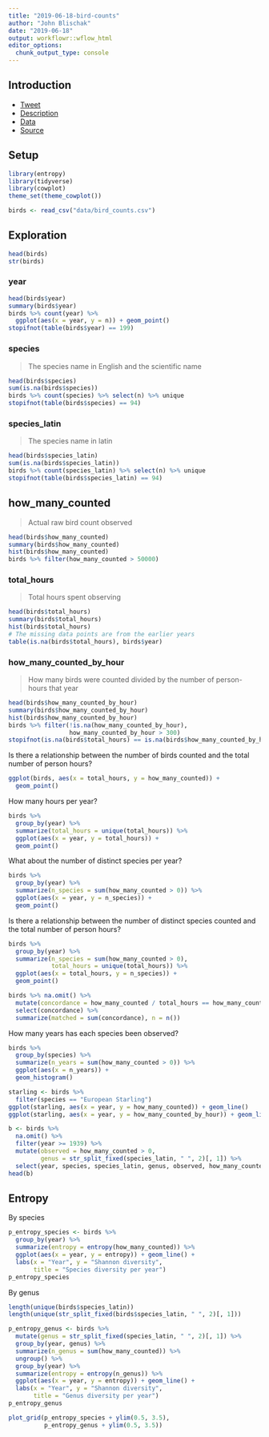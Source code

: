 ```yaml
---
title: "2019-06-18-bird-counts"
author: "John Blischak"
date: "2019-06-18"
output: workflowr::wflow_html
editor_options:
  chunk_output_type: console
---
```


## Introduction

* [Tweet](https://twitter.com/thomas_mock/status/1140652207156736000)
* [Description](https://github.com/rfordatascience/tidytuesday/tree/master/data/2019/2019-06-18)
* [Data](https://raw.githubusercontent.com/rfordatascience/tidytuesday/master/data/2019/2019-06-18/bird_counts.csv)
* [Source](https://sharleenw.rbind.io/post/hamilton_cbc_part_1/hamilton-christmas-bird-count-part-1/)

## Setup

```r
library(entropy)
library(tidyverse)
library(cowplot)
theme_set(theme_cowplot())
```

```r
birds <- read_csv("data/bird_counts.csv")
```

## Exploration

```r
head(birds)
str(birds)
```

### year

```r
head(birds$year)
summary(birds$year)
birds %>% count(year) %>%
  ggplot(aes(x = year, y = n)) + geom_point()
stopifnot(table(birds$year) == 199)
```

### species

> The species name in English and the scientific name

```r
head(birds$species)
sum(is.na(birds$species))
birds %>% count(species) %>% select(n) %>% unique
stopifnot(table(birds$species) == 94)
```

### species_latin

>  	The species name in latin

```r
head(birds$species_latin)
sum(is.na(birds$species_latin))
birds %>% count(species_latin) %>% select(n) %>% unique
stopifnot(table(birds$species_latin) == 94)
```

## how_many_counted

> Actual raw bird count observed

```r
head(birds$how_many_counted)
summary(birds$how_many_counted)
hist(birds$how_many_counted)
birds %>% filter(how_many_counted > 50000)
```

### total_hours

> Total hours spent observing

```r
head(birds$total_hours)
summary(birds$total_hours)
hist(birds$total_hours)
# The missing data points are from the earlier years
table(is.na(birds$total_hours), birds$year)
```

### how_many_counted_by_hour

> How many birds were counted divided by the number of person-hours that year

```r
head(birds$how_many_counted_by_hour)
summary(birds$how_many_counted_by_hour)
hist(birds$how_many_counted_by_hour)
birds %>% filter(!is.na(how_many_counted_by_hour),
                 how_many_counted_by_hour > 300)
stopifnot(is.na(birds$total_hours) == is.na(birds$how_many_counted_by_hour))
```

Is there a relationship between the number of birds counted and the total number
of person hours?

```r
ggplot(birds, aes(x = total_hours, y = how_many_counted)) +
  geom_point()
```

How many hours per year?

```r
birds %>%
  group_by(year) %>%
  summarize(total_hours = unique(total_hours)) %>%
  ggplot(aes(x = year, y = total_hours)) +
  geom_point()
```

What about the number of distinct species per year?

```r
birds %>%
  group_by(year) %>%
  summarize(n_species = sum(how_many_counted > 0)) %>%
  ggplot(aes(x = year, y = n_species)) +
  geom_point()
```

Is there a relationship between the number of distinct species counted and the
total number of person hours?

```r
birds %>%
  group_by(year) %>%
  summarize(n_species = sum(how_many_counted > 0),
            total_hours = unique(total_hours)) %>%
  ggplot(aes(x = total_hours, y = n_species)) +
  geom_point()
```

```r
birds %>% na.omit() %>%
  mutate(concordance = how_many_counted / total_hours == how_many_counted_by_hour) %>%
  select(concordance) %>%
  summarize(matched = sum(concordance), n = n())
```

How many years has each species been observed?

```r
birds %>%
  group_by(species) %>%
  summarize(n_years = sum(how_many_counted > 0)) %>%
  ggplot(aes(x = n_years)) +
  geom_histogram()
```

```r
starling <- birds %>%
  filter(species == "European Starling")
ggplot(starling, aes(x = year, y = how_many_counted)) + geom_line()
ggplot(starling, aes(x = year, y = how_many_counted_by_hour)) + geom_line()
```



```r
b <- birds %>%
  na.omit() %>%
  filter(year >= 1939) %>%
  mutate(observed = how_many_counted > 0,
         genus = str_split_fixed(species_latin, " ", 2)[, 1]) %>%
  select(year, species, species_latin, genus, observed, how_many_counted_by_hour)
head(b)
```

## Entropy

By species

```r
p_entropy_species <- birds %>%
  group_by(year) %>%
  summarize(entropy = entropy(how_many_counted)) %>%
  ggplot(aes(x = year, y = entropy)) + geom_line() +
  labs(x = "Year", y = "Shannon diversity",
       title = "Species diversity per year")
p_entropy_species
```

By genus

```r
length(unique(birds$species_latin))
length(unique(str_split_fixed(birds$species_latin, " ", 2)[, 1]))
```

```r
p_entropy_genus <- birds %>%
  mutate(genus = str_split_fixed(species_latin, " ", 2)[, 1]) %>%
  group_by(year, genus) %>%
  summarize(n_genus = sum(how_many_counted)) %>%
  ungroup() %>%
  group_by(year) %>%
  summarize(entropy = entropy(n_genus)) %>%
  ggplot(aes(x = year, y = entropy)) + geom_line() +
  labs(x = "Year", y = "Shannon diversity",
       title = "Genus diversity per year")
p_entropy_genus
```

```r
plot_grid(p_entropy_species + ylim(0.5, 3.5),
          p_entropy_genus + ylim(0.5, 3.5))
```
